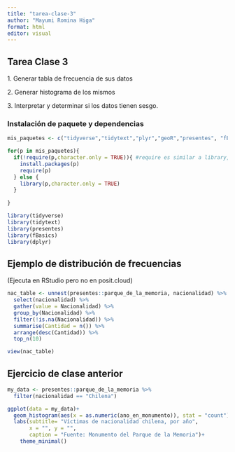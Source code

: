 ```yaml
---
title: "tarea-clase-3"
author: "Mayumi Romina Higa"
format: html
editor: visual
---
```


## Tarea Clase 3

1\. Generar tabla de frecuencia de sus datos

2\. Generar histograma de los mismos

3\. Interpretar y determinar si los datos tienen sesgo.

### Instalación de paquete y dependencias

```r
mis_paquetes <- c("tidyverse","tidytext","plyr","geoR","presentes", "fBasics", "dplyr")

for(p in mis_paquetes){
  if(!require(p,character.only = TRUE)){ #require es similar a library, pero devuelve TRUE/FALSE
    install.packages(p)
    require(p)
  } else {
    library(p,character.only = TRUE)
  }
  
}
```

```r
library(tidyverse)
library(tidytext)
library(presentes)
library(fBasics)
library(dplyr)
```

## Ejemplo de distribución de frecuencias

(Ejecuta en RStudio pero no en posit.cloud)

```r
nac_table <- unnest(presentes::parque_de_la_memoria, nacionalidad) %>% 
  select(nacionalidad) %>% 
  gather(value = Nacionalidad) %>% 
  group_by(Nacionalidad) %>%
  filter(!is.na(Nacionalidad)) %>% 
  summarise(Cantidad = n()) %>%
  arrange(desc(Cantidad)) %>% 
  top_n(10) 

view(nac_table)
```

## Ejercicio de clase anterior

```r
my_data <- presentes::parque_de_la_memoria %>% 
  filter(nacionalidad == "Chilena")

ggplot(data = my_data)+
  geom_histogram(aes(x = as.numeric(ano_en_monumento)), stat = "count")+
  labs(subtitle= "Víctimas de nacionalidad chilena, por año",
       x = "", y = "",
       caption = "Fuente: Monumento del Parque de la Memoria")+
    theme_minimal()
```
